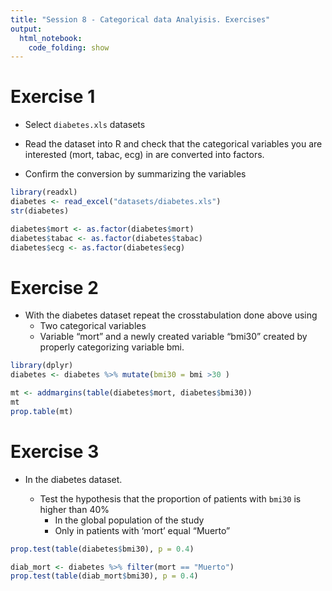 ```yaml
---
title: "Session 8 - Categorical data Analyisis. Exercises"
output:
  html_notebook:
    code_folding: show
---
```


# Exercise 1

- Select `diabetes.xls` datasets 
    
 - Read the dataset into R and check that the categorical variables you are interested (mort, tabac, ecg) in are converted into factors.
 
 - Confirm the conversion by summarizing the variables
 
```r
library(readxl)
diabetes <- read_excel("datasets/diabetes.xls")
str(diabetes)

diabetes$mort <- as.factor(diabetes$mort)
diabetes$tabac <- as.factor(diabetes$tabac)
diabetes$ecg <- as.factor(diabetes$ecg)

```
 
 

  
  
# Exercise 2

- With the diabetes dataset repeat the crosstabulation done above using 
  - Two categorical variables
  - Variable "mort" and a newly created variable "bmi30" created by properly categorizing variable bmi.
  
```r
library(dplyr)
diabetes <- diabetes %>% mutate(bmi30 = bmi >30 )

mt <- addmargins(table(diabetes$mort, diabetes$bmi30))
mt
prop.table(mt)
```


# Exercise 3

- In the diabetes dataset.
  
  - Test the hypothesis that the proportion of patients with `bmi30` is higher than 40%
      - In the global population of the study
      - Only in patients with 'mort' equal "Muerto"
      
```r
prop.test(table(diabetes$bmi30), p = 0.4)

diab_mort <- diabetes %>% filter(mort == "Muerto")
prop.test(table(diab_mort$bmi30), p = 0.4)
```
  

<!-- - Select a sample of size 100 and repeat the test. How do the results change? -->

<!-- - What sample size should we have taken so that th precision of the confidence intervals would have been at most 3% with a probability of 95%? -->

 
